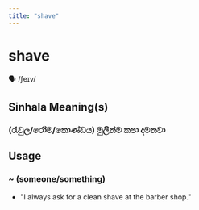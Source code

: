 ```yaml
---
title: "shave"
---
```


# shave

🗣️ /ʃeɪv/

## Sinhala Meaning(s)

### (රැවුල/රෝම/කොණ්ඩය) මුලින්ම කපා දමනවා

## Usage

### ~ (someone/something)

-  "I always ask for a clean shave at the barber shop."

